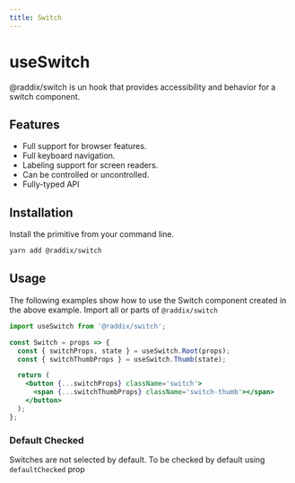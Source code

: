 ```yaml
---
title: Switch
---
```


# useSwitch

@raddix/switch is un hook that provides accessibility and behavior for a switch component.

## Features

- Full support for browser features.
- Full keyboard navigation.
- Labeling support for screen readers.
- Can be controlled or uncontrolled.
- Fully-typed API

## Installation

Install the primitive from your command line.

```bash
yarn add @raddix/switch
```

## Usage

The following examples show how to use the Switch component created in the above example.
Import all or parts of <code>@raddix/switch</code>

```jsx
import useSwitch from '@raddix/switch';

const Switch = props => {
  const { switchProps, state } = useSwitch.Root(props);
  const { switchThumbProps } = useSwitch.Thumb(state);

  return (
    <button {...switchProps} className='switch'>
      <span {...switchThumbProps} className='switch-thumb'></span>
    </button>
  );
};
```

### Default Checked

Switches are not selected by default. To be checked by default using <code>defaultChecked</code> prop
